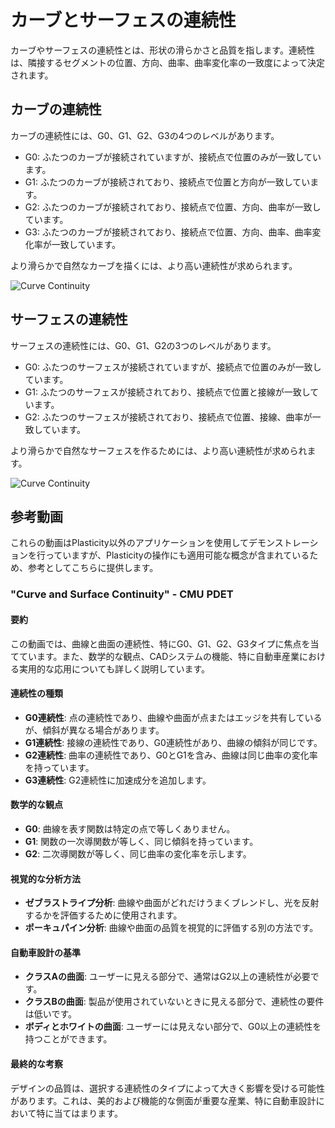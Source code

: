 # カーブとサーフェスの連続性


カーブやサーフェスの連続性とは、形状の滑らかさと品質を指します。連続性は、隣接するセグメントの位置、方向、曲率、曲率変化率の一致度によって決定されます。

## カーブの連続性
カーブの連続性には、G0、G1、G2、G3の4つのレベルがあります。
- G0: ふたつのカーブが接続されていますが、接続点で位置のみが一致しています。
- G1: ふたつのカーブが接続されており、接続点で位置と方向が一致しています。
- G2: ふたつのカーブが接続されており、接続点で位置、方向、曲率が一致しています。
- G3: ふたつのカーブが接続されており、接続点で位置、方向、曲率、曲率変化率が一致しています。

より滑らかで自然なカーブを描くには、より高い連続性が求められます。

![Curve Continuity](/img/curve-continuity.png)

## サーフェスの連続性
サーフェスの連続性には、G0、G1、G2の3つのレベルがあります。
- G0: ふたつのサーフェスが接続されていますが、接続点で位置のみが一致しています。
- G1: ふたつのサーフェスが接続されており、接続点で位置と接線が一致しています。
- G2: ふたつのサーフェスが接続されており、接続点で位置、接線、曲率が一致しています。

より滑らかで自然なサーフェスを作るためには、より高い連続性が求められます。

![Curve Continuity](/img/surface-continuity.png)

## 参考動画

これらの動画はPlasticity以外のアプリケーションを使用してデモンストレーションを行っていますが、Plasticityの操作にも適用可能な概念が含まれているため、参考としてこちらに提供します。

### "Curve and Surface Continuity" - CMU PDET

<YouTube videoId="Cks7nA296v8" />

#### 要約
この動画では、曲線と曲面の連続性、特にG0、G1、G2、G3タイプに焦点を当てています。また、数学的な観点、CADシステムの機能、特に自動車産業における実用的な応用についても詳しく説明しています。

#### 連続性の種類
- **G0連続性**: 点の連続性であり、曲線や曲面が点またはエッジを共有しているが、傾斜が異なる場合があります。
- **G1連続性**: 接線の連続性であり、G0連続性があり、曲線の傾斜が同じです。
- **G2連続性**: 曲率の連続性であり、G0とG1を含み、曲線は同じ曲率の変化率を持っています。
- **G3連続性**: G2連続性に加速成分を追加します。

#### 数学的な観点
- **G0**: 曲線を表す関数は特定の点で等しくありません。
- **G1**: 関数の一次導関数が等しく、同じ傾斜を持っています。
- **G2**: 二次導関数が等しく、同じ曲率の変化率を示します。

#### 視覚的な分析方法
- **ゼブラストライプ分析**: 曲線や曲面がどれだけうまくブレンドし、光を反射するかを評価するために使用されます。
- **ポーキュパイン分析**: 曲線や曲面の品質を視覚的に評価する別の方法です。

#### 自動車設計の基準
- **クラスAの曲面**: ユーザーに見える部分で、通常はG2以上の連続性が必要です。
- **クラスBの曲面**: 製品が使用されていないときに見える部分で、連続性の要件は低いです。
- **ボディとホワイトの曲面**: ユーザーには見えない部分で、G0以上の連続性を持つことができます。

#### 最終的な考察
デザインの品質は、選択する連続性のタイプによって大きく影響を受ける可能性があります。これは、美的および機能的な側面が重要な産業、特に自動車設計において特に当てはまります。













